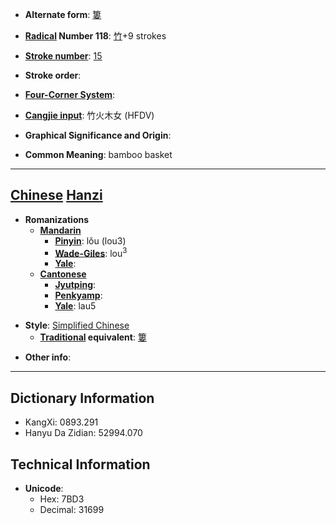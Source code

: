 * '''Alternate form''': [[簍]]

* '''[[Wiktionary:Chinese radical index| Radical]] Number 118''': [[Wiktionary:Chinese radical index 竹|竹]]+9 strokes

* '''[[Wiktionary:Chinese total strokes index|Stroke number]]''': [[Wiktionary:Chinese total strokes index 15|15]]

* '''Stroke order''': 

* '''[[Wiktionary:Chinese four corner index|Four-Corner System]]''': 

* '''[[Wiktionary:Chinese Cangjie index|Cangjie input]]''': 竹火木女 (HFDV)

* '''Graphical Significance and Origin''': 

* '''Common Meaning''': bamboo basket

----

== [[Chinese]] [[Hanzi]] ==

* '''Romanizations'''
** '''[[Mandarin]]'''
*** '''[[Pinyin]]''': lǒu (lou3)
*** '''[[Wade-Giles]]''': lou<sup>3</sup>
*** '''[[Yale]]''': 
** '''[[Cantonese]]'''
*** '''[[Jyutping]]''':
*** '''[[Penkyamp]]''': 
*** '''[[Yale]]''': lau5

* '''Style''': [[Simplified Chinese]] 
** '''[[Traditional Chinese|Traditional]] equivalent''': [[簍]]

* '''Other info''': 

----

== Dictionary Information ==

* KangXi: 0893.291
* Hanyu Da Zidian: 52994.070

== Technical Information ==

* '''Unicode''':
** Hex: 7BD3
** Decimal: 31699